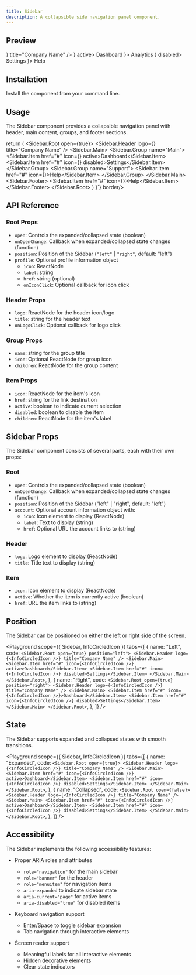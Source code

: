 ```yaml
---
title: Sidebar
description: A collapsible side navigation panel component.
---
```


## Preview

<Preview>
  <Sidebar.Root open={true}>
    <Sidebar.Header
      logo={<InfoCircledIcon width={24} height={24} />}
      title="Company Name"
    />
    <Sidebar.Main>
      <Sidebar.Item href="#" icon={<InfoCircledIcon />} active>
        Dashboard
      </Sidebar.Item>
      <Sidebar.Item href="#" icon={<InfoCircledIcon />}>
        Analytics
      </Sidebar.Item>
      <Sidebar.Item href="#" icon={<InfoCircledIcon />} disabled>
        Settings
      </Sidebar.Item>
    </Sidebar.Main>
    <Sidebar.Footer>
      <Sidebar.Item href="#" icon={<InfoCircledIcon />}>
        Help
      </Sidebar.Item>
    </Sidebar.Footer>
  </Sidebar.Root>
</Preview>

## Installation

Install the component from your command line.

<LiveProvider>
  <LiveEditor code={`npm install @raystack/apsara`} border language="shell" />
</LiveProvider>

## Usage

The Sidebar component provides a collapsible navigation panel with header, main content, groups, and footer sections.

<LiveProvider>
  <LiveEditor code={`import { Sidebar } from '@raystack/apsara/v1'

  return (
    <Sidebar.Root open={true}>
      <Sidebar.Header logo={<InfoCircledIcon />} title="Company Name" />
      <Sidebar.Main>
        <Sidebar.Group name="Main">
          <Sidebar.Item href="#" icon={<InfoCircledIcon />} active>Dashboard</Sidebar.Item>
          <Sidebar.Item href="#" icon={<InfoCircledIcon />} disabled>Settings</Sidebar.Item>
        </Sidebar.Group>
        <Sidebar.Group name="Support">
          <Sidebar.Item href="#" icon={<InfoCircledIcon />}>Help</Sidebar.Item>
        </Sidebar.Group>
      </Sidebar.Main>
      <Sidebar.Footer>
        <Sidebar.Item href="#" icon={<InfoCircledIcon />}>Help</Sidebar.Item>
      </Sidebar.Footer>
    </Sidebar.Root>
  )
}`} border/>
</LiveProvider>

## API Reference

### Root Props

- `open`: Controls the expanded/collapsed state (boolean)
- `onOpenChange`: Callback when expanded/collapsed state changes (function)
- `position`: Position of the Sidebar (`"left"` | `"right"`, default: "left")
- `profile`: Optional profile information object
  - `icon`: ReactNode
  - `label`: string
  - `href`: string (optional)
  - `onIconClick`: Optional callback for icon click

### Header Props

- `logo`: ReactNode for the header icon/logo
- `title`: string for the header text
- `onLogoClick`: Optional callback for logo click

### Group Props

- `name`: string for the group title
- `icon`: Optional ReactNode for group icon
- `children`: ReactNode for the group content

### Item Props

- `icon`: ReactNode for the item's icon
- `href`: string for the link destination
- `active`: boolean to indicate current selection
- `disabled`: boolean to disable the item
- `children`: ReactNode for the item's label

## Sidebar Props

The Sidebar component consists of several parts, each with their own props:

### Root

- `open`: Controls the expanded/collapsed state (boolean)
- `onOpenChange`: Callback when expanded/collapsed state changes (function)
- `position`: Position of the Sidebar ("left" | "right", default: "left")
- `account`: Optional account information object with:
  - `icon`: Icon element to display (ReactNode)
  - `label`: Text to display (string)
  - `href`: Optional URL the account links to (string)

### Header

- `logo`: Logo element to display (ReactNode)
- `title`: Title text to display (string)

### Item

- `icon`: Icon element to display (ReactNode)
- `active`: Whether the item is currently active (boolean)
- `href`: URL the item links to (string)

## Position

The Sidebar can be positioned on either the left or right side of the screen.

<Playground
  scope={{ Sidebar, InfoCircledIcon }}
  tabs={[
    {
      name: "Left",
      code: `
        <Sidebar.Root open={true} position="left">
          <Sidebar.Header logo={<InfoCircledIcon />} title="Company Name" />
          <Sidebar.Main>
            <Sidebar.Item href="#" icon={<InfoCircledIcon />} active>Dashboard</Sidebar.Item>
            <Sidebar.Item href="#" icon={<InfoCircledIcon />} disabled>Settings</Sidebar.Item>
          </Sidebar.Main>
        </Sidebar.Root>
      `,
    },
    {
      name: "Right",
      code: `
        <Sidebar.Root open={true} position="right">
          <Sidebar.Header logo={<InfoCircledIcon />} title="Company Name" />
          <Sidebar.Main>
            <Sidebar.Item href="#" icon={<InfoCircledIcon />}>Dashboard</Sidebar.Item>
            <Sidebar.Item href="#" icon={<InfoCircledIcon />} disabled>Settings</Sidebar.Item>
          </Sidebar.Main>
        </Sidebar.Root>
      `,
    },
  ]}
/>

## State

The Sidebar supports expanded and collapsed states with smooth transitions.

<Playground
  scope={{ Sidebar, InfoCircledIcon }}
  tabs={[
    {
      name: "Expanded",
      code: `
        <Sidebar.Root open={true}>
          <Sidebar.Header logo={<InfoCircledIcon />} title="Company Name" />
          <Sidebar.Main>
            <Sidebar.Item href="#" icon={<InfoCircledIcon />} active>Dashboard</Sidebar.Item>
            <Sidebar.Item href="#" icon={<InfoCircledIcon />} disabled>Settings</Sidebar.Item>
          </Sidebar.Main>
        </Sidebar.Root>
      `,
    },
    {
      name: "Collapsed",
      code: `
        <Sidebar.Root open={false}>
          <Sidebar.Header logo={<InfoCircledIcon />} title="Company Name" />
          <Sidebar.Main>
            <Sidebar.Item href="#" icon={<InfoCircledIcon />} active>Dashboard</Sidebar.Item>
            <Sidebar.Item href="#" icon={<InfoCircledIcon />} disabled>Settings</Sidebar.Item>
          </Sidebar.Main>
        </Sidebar.Root>
      `,
    },
  ]}
/>

## Accessibility

The Sidebar implements the following accessibility features:

- Proper ARIA roles and attributes

  - `role="navigation"` for the main sidebar
  - `role="banner"` for the header
  - `role="menuitem"` for navigation items
  - `aria-expanded` to indicate sidebar state
  - `aria-current="page"` for active items
  - `aria-disabled="true"` for disabled items

- Keyboard navigation support

  - Enter/Space to toggle sidebar expansion
  - Tab navigation through interactive elements

- Screen reader support
  - Meaningful labels for all interactive elements
  - Hidden decorative elements
  - Clear state indicators
